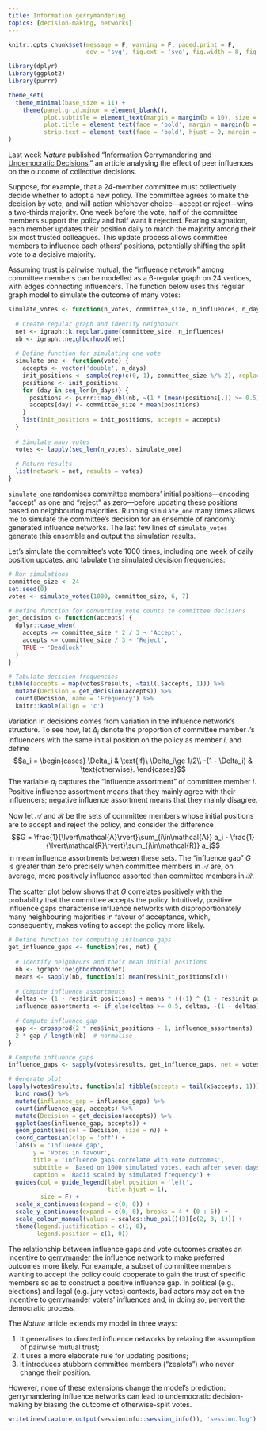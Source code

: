 ```yaml
---
title: Information gerrymandering
topics: [decision-making, networks]
---
```


```r
knitr::opts_chunk$set(message = F, warning = F, paged.print = F,
                      dev = 'svg', fig.ext = 'svg', fig.width = 8, fig.height = 4.5)

library(dplyr)
library(ggplot2)
library(purrr)

theme_set(
  theme_minimal(base_size = 11) +
    theme(panel.grid.minor = element_blank(),
          plot.subtitle = element_text(margin = margin(b = 10), size = 13),
          plot.title = element_text(face = 'bold', margin = margin(b = 10), size = 16),
          strip.text = element_text(face = 'bold', hjust = 0, margin = margin(b = 5), size = 12))
)
```

Last week *Nature* published "[Information Gerrymandering and Undemocratic Decisions](https://doi.org/10.1038/s41586-019-1507-6)," an article analysing the effect of peer influences on the outcome of collective decisions.

Suppose, for example, that a 24-member committee must collectively decide whether to adopt a new policy.
The committee agrees to make the decision by vote, and will action whichever choice---accept or reject---wins a two-thirds majority.
One week before the vote, half of the committee members support the policy and half want it rejected.
Fearing stagnation, each member updates their position daily to match the majority among their six most trusted colleagues.
This update process allows committee members to influence each others' positions, potentially shifting the split vote to a decisive majority.

Assuming trust is pairwise mutual, the "influence network" among committee members can be modelled as a 6-regular graph on 24 vertices, with edges connecting influencers.
The function below uses this regular graph model to simulate the outcome of many votes:

```r
simulate_votes <- function(n_votes, committee_size, n_influences, n_days) {
  
  # Create regular graph and identify neighbours
  net <- igraph::k.regular.game(committee_size, n_influences)
  nb <- igraph::neighborhood(net)
  
  # Define function for simulating one vote
  simulate_one <- function(vote) {
    accepts <- vector('double', n_days)
    init_positions <- sample(rep(c(0, 1), committee_size %/% 2), replace = F)
    positions <- init_positions
    for (day in seq_len(n_days)) {
      positions <- purrr::map_dbl(nb, ~(1 * (mean(positions[.]) >= 0.5)))
      accepts[day] <- committee_size * mean(positions)
    }
    list(init_positions = init_positions, accepts = accepts)
  }
  
  # Simulate many votes
  votes <- lapply(seq_len(n_votes), simulate_one)
  
  # Return results
  list(network = net, results = votes)
}
```

`simulate_one` randomises committee members' initial positions---encoding "accept" as one and "reject" as zero---before updating these positions based on neighbouring majorities.
Running `simulate_one` many times allows me to simulate the committee's decision for an ensemble of randomly generated influence networks.
The last few lines of `simulate_votes` generate this ensemble and output the simulation results.

Let's simulate the committee's vote 1000 times, including one week of daily position updates, and tabulate the simulated decision frequencies:

```r
# Run simulations
committee_size <- 24
set.seed(0)
votes <- simulate_votes(1000, committee_size, 6, 7)

# Define function for converting vote counts to committee decisions
get_decision <- function(accepts) {
  dplyr::case_when(
    accepts >= committee_size * 2 / 3 ~ 'Accept',
    accepts <= committee_size / 3 ~ 'Reject',
    TRUE ~ 'Deadlock'
  )
}

# Tabulate decision frequencies
tibble(accepts = map(votes$results, ~tail(.$accepts, 1))) %>%
  mutate(Decision = get_decision(accepts)) %>%
  count(Decision, name = 'Frequency') %>%
  knitr::kable(align = 'c')
```

Variation in decisions comes from variation in the influence network's structure.
To see how, let $\Delta_i$ denote the proportion of committee member $i$'s influencers with the same initial position on the policy as member $i$, and define
$$a_i = \begin{cases} \Delta_i & \text{if}\ \Delta_i\ge 1/2\\ -(1 - \Delta_i) & \text{otherwise}. \end{cases}$$
The variable $a_i$ captures the "influence assortment" of committee member $i$.
Positive influence assortment means that they mainly agree with their influencers; negative influence assortment means that they mainly disagree.

Now let $\mathcal{A}$ and $\mathcal{R}$ be the sets of committee members whose initial positions are to accept and reject the policy, and consider the difference
$$G = \frac{1}{\lvert\mathcal{A}\rvert}\sum_{i\in\mathcal{A}} a_i - \frac{1}{\lvert\mathcal{R}\rvert}\sum_{j\in\mathcal{R}} a_j$$
in mean influence assortments between these sets.
The "influence gap" $G$ is greater than zero precisely when committee members in $\mathcal{A}$ are, on average, more positively influence assorted than committee members in $\mathcal{R}$.

The scatter plot below shows that $G$ correlates positively with the probability that the committee accepts the policy.
Intuitively, positive influence gaps characterise influence networks with disproportionately many neighbouring majorities in favour of acceptance, which, consequently, makes voting to accept the policy more likely.

```r
# Define function for computing influence gaps
get_influence_gaps <- function(res, net) {
  
  # Identify neighbours and their mean initial positions
  nb <- igraph::neighborhood(net)
  means <- sapply(nb, function(x) mean(res$init_positions[x]))
  
  # Compute influence assortments
  deltas <- (1 - res$init_positions) + means * ((-1) ^ (1 - res$init_positions))
  influence_assortments <- if_else(deltas >= 0.5, deltas, -(1 - deltas))
  
  # Compute influence gap
  gap <- crossprod(2 * res$init_positions - 1, influence_assortments)
  2 * gap / length(nb)  # normalise
}

# Compute influence gaps
influence_gaps <- sapply(votes$results, get_influence_gaps, net = votes$network)

# Generate plot
lapply(votes$results, function(x) tibble(accepts = tail(x$accepts, 1))) %>%
  bind_rows() %>%
  mutate(influence_gap = influence_gaps) %>%
  count(influence_gap, accepts) %>%
  mutate(Decision = get_decision(accepts)) %>%
  ggplot(aes(influence_gap, accepts)) +
  geom_point(aes(col = Decision, size = n)) +
  coord_cartesian(clip = 'off') +
  labs(x = 'Influence gap',
       y = 'Votes in favour',
       title = 'Influence gaps correlate with vote outcomes',
       subtitle = 'Based on 1000 simulated votes, each after seven days of updating positions',
       caption = 'Radii scaled by simulated frequency') +
  guides(col = guide_legend(label.position = 'left',
                            title.hjust = 1),
         size = F) +
  scale_x_continuous(expand = c(0, 0)) +
  scale_y_continuous(expand = c(0, 0), breaks = 4 * (0 : 6)) +
  scale_colour_manual(values = scales::hue_pal()(3)[c(2, 3, 1)]) +
  theme(legend.justification = c(1, 0),
        legend.position = c(1, 0))
```

The relationship between influence gaps and vote outcomes creates an incentive to [gerrymander](https://en.wikipedia.org/wiki/Gerrymandering) the influence network to make preferred outcomes more likely.
For example, a subset of committee members wanting to accept the policy could cooperate to gain the trust of specific members so as to construct a positive influence gap.
In political (e.g., elections) and legal (e.g. jury votes) contexts, bad actors may act on the incentive to gerrymander voters' influences and, in doing so, pervert the democratic process.

The *Nature* article extends my model in three ways:

1. it generalises to directed influence networks by relaxing the assumption of pairwise mutual trust;
2. it uses a more elaborate rule for updating positions;
3. it introduces stubborn committee members ("zealots") who never change their position.

However, none of these extensions change the model's prediction: gerrymandering influence networks can lead to undemocratic decision-making by biasing the outcome of otherwise-split votes.

```r
writeLines(capture.output(sessioninfo::session_info()), 'session.log')
```
